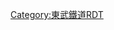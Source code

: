 {{Routemap|inline=<includeonly>yes</includeonly>|collapse=yes|title=東上本線|title-bg=#004098|title-color=white|map=
tKHSTa\d\\\~~ ~~[[元町·中華街站|元町·中華街]]
tLSTR\d\\\~~ ~~[[橫濱高速鐵道]][[港未來線]]
tHSTe@f\d\\\~~ ~~[[橫濱站|橫濱]]
LSTR\d\\\~~ ~~[[東急電鐵|東急]][[東橫線]]
tHSTa@g\d\\\~~ ~~[[澀谷站|澀谷]]
vKHSTa-!~tv-STR\\\\~~ ~~[[新木場站|新木場]]
tvSTRa-!~tv-STR\\\\
tvLSTR\STR+l\vKRZu\STRq\STRq~~ ~~[[西武鐵道|西武]][[池袋線 (西武鐵道)|池袋線]]
\tvSTRl-!~tv-STR\KRZt\vKRZt\tBHFq!~HUBa\tSTRq\tv-STR+r~~ ~~[[東京地下鐵]][[有樂町線]]
\tv-STR\KBHFe!~HUBrg\vBHF!~HUBq\KBHFa!~HUBtg\HUBlg\tv-STR~~0.0~~TJ-01 '''[[池袋站|池袋]]'''
\tSTRq!~tv-STR\tKBHFeq!~HUBe\vSTR\STR\HUB\tv-STR~~ ~~東京地下鐵[[丸之內線]]
\\tvSTRl-\tdSTRq\vKRZt\KRZt\tBHFq!~HUBe\tvSTR+r-STR\d~~ ~~東京地下鐵[[副都心線]]
\\\vSTR\STR\\tvLSTR
STRq\vABZgr-STR\STR~~ ~~[[東日本旅客鐵道|JR東]][[湘南新宿線]]
STRq\vSTRo-ABZgr\STR~~ ~~JR東[[山手線]]
\SPLe\STR
KRW+l\KRWgr\eDST~~ ~~''西山（信）''~~-1964
KBSTe\STR\BHF~~1.2~~TJ-02 '''[[北池袋站|北池袋]]'''
\STR\STR~~ ~~{{link-ja|東京綜合車輛中心|東京総合車両センター}}
STRq\STRr\STR~~ ~~JR東[[埼京線]]
\\BHF~~2.0~~TJ-03 '''[[下板橋站|下板橋]]'''
\\eBHF~~2.4~~''{{link-ja|金井窪站|金井窪駅|金井窪}}''~~-1945
\\BHF~~3.0~~TJ-04 '''[[大山站 (東京都)|大山]]'''
\\BHF~~4.0~~TJ-05 '''[[中板橋站|中板橋]]'''
\\\\hKRZWae\\tvLSTR~~ ~~{{link-ja|石神井川|石神井川}}
\\\\BHF\\tSPLe~~4.7~~TJ-06 '''[[常盤台站 (東京都)|常盤台]]'''
\\\\STR\\tHST~~ ~~[[小竹向原站|小竹向原]]
\\\\STR\\tABZgl~~ ~~[[西武鐵道|西武]]：[[西武有樂町線]]
\\\\BHF\\tLSTR~~6.0~~TJ-07 '''[[上板橋站|上板橋]]'''
\\\eKRWgl\exKRW+r~~ ~~東武：''{{link-ja|啓志線|東武啓志線}}''
\\\STR\exKHSTe~~ ~~''Grant Height''
\\\\STR\\tLSTR~~ ~~東京地下鐵：有樂町線
\\\\STR\\tLSTR~~ ~~、副都心線
\\\\BHF\tKRW+l\tKRWr~~7.4~~TJ-08 '''[[東武練馬站|東武練馬]]'''
\\\BHF\tHST~~8.9~~TJ-09 '''[[下赤塚站|下赤塚]]'''~~/[[地下鐵赤塚站|地下鐵赤塚]]
\\\BHF\tHST~~10.4~~TJ-10 '''[[成增站|成增]]'''~~/[[地下鐵成增站|地下鐵成增]]
\\\STR\tSTRe
\\\hKRZWae\hKRZWae~~ ~~{{link-ja|白子川|白子川}}
\\\XBHF-L\XBHF-R~~12.5~~TJ-11 '''[[和光市站|和光市]]
\\\\KRWg+l\KRWr!~STRl\KBSTeq~~ ~~東京地下鐵{{link-ja|和光檢車區|和光検車区}}
\\BHF~~14.0~~TJ-12 '''[[朝霞站|朝霞]]'''
\\hKRZWae~~ ~~{{link-ja|黑目川|黒目川}}
\\STR~~ ~~JR東：[[武藏野線]]
\BHFq!~HUBa\KRZu~~ ~~[[北朝霞站|北朝霞]]
\HUBlf\BHF!~HUBeq~~16.4~~TJ-13 '''[[朝霞台站|朝霞台]]'''
\\BHF~~17.8~~TJ-14 '''[[志木站|志木]]'''
\\BHF~~19.3~~TJ-15 '''[[柳瀨川站|柳瀨川]]'''
\\hKRZWae~~ ~~{{link-ja|柳瀨川|柳瀬川}}
\\BHF~~20.6~~TJ-16 '''[[瑞穗台站|瑞穗台]]'''
\\BHF~~22.0~~TJ-17 '''[[鶴瀨站|鶴瀨]]'''
\\BHF~~24.2~~TJ-18 '''[[富士見野站|富士見野]]'''
\\BHF~~25.9~~TJ-19 '''[[上福岡站|上福岡]]'''
\\BHF~~28.3~~TJ-20 '''[[新河岸站|新河岸]]'''
\\hKRZWae~~ ~~{{link-ja|不老川|不老川}}
\\\KRZo\STR+r~~ ~~JR東：[[川越線]]
\\\BHF!~HUBaq\BHF!~HUBeq~~30.5~~TJ-21 '''[[川越站|川越]]'''
\\\STR\STR~~ ~~西武：[[新宿線 (西武鐵道)|新宿線]]
\\KHSTaq\KRZo\KRZo~~ ~~[[本川越站|本川越]]
\\KRW+l\KRWgr\STRl
\DST\BHF~~31.4~~TJ-22 '''[[川越市站|川越市]]'''
\KRWl\KRWg+r~~ ~~{{link-ja|東武鐵道川越工場|東武鉄道川越工場|川越工場}}
\\eHST~~33.7~~''{{link-ja|田面澤站|田面沢駅|田面澤}}'' -1916/''{{link-ja|入間川游泳池站|入間川水泳場駅|入間川游泳池}}'' 1920-1951
\\hKRZWae~~ ~~{{link-ja|入間川 (埼玉縣)|入間川 (埼玉県)|入間川}}
\\BHF~~34.8~~TJ-23 '''[[霞關站 (埼玉縣)|霞關]]'''
\\hKRZWae~~ ~~{{link-ja|小畔川|小畔川}}
\\BHF~~37.0~~TJ-24 '''[[鶴島站|鶴島]]'''
\\BHF~~38.9~~TJ-25 '''[[若葉站|若葉]]'''
\\BHF~~40.6~~TJ-26 '''[[坂戶站|坂戶]]'''
\\\ABZgl\STRq~~ ~~東武：[[越生線]]
\\BHF~~42.7~~TJ-27 '''[[北坂戶站|北坂戶]]'''
\\hKRZWae~~ ~~{{link-ja|高麗川|高麗川}}
\\BHF~~46.2~~TJ-28 '''[[高坂站|高坂]]'''
\\\eABZgl\exSTRq~~ ~~''[[高坂站|高坂構外側線]]''
\\hKRZWae~~ ~~{{link-ja|都幾川|都幾川}}
\\BHF~~49.9~~TJ-29 '''[[東松山站|東松山]]'''
\\\eKRWgl\exKRW+r~~ ~~舊線
\\\BHF\exSTR~~52.6~~TJ-30 '''[[森林公園站 (埼玉縣)|森林公園]]
\\KRW+l\KRWgr\exSTR
\\KDSTe\STR\exSTR~~ ~~{{link-ja|森林公園檢修區|森林公園検修区}}
\\\BHF\exSTR~~55.4~~TJ-31 '''[[月之輪站|月之輪]]'''
\\\eKRWg+l\exKRWr
\\BHF~~57.1~~TJ-32 '''[[武藏嵐山站|武藏嵐山]]'''
\\DST~~ ~~{{link-ja|嵐山信號場|嵐山信号場}}
\\STR+l\KRZu\STRq~~ ~~JR東：[[八高線]]
\BHF!~HUBaq\BHF!~HUBeq~~64.1~~TJ-33 '''[[小川町站 (埼玉縣)|小川町]]'''
\\STR\eABZgl\exSTRq~~ ~~''{{link-ja|根古屋線|東武根古屋線}}''
\\STRl\KRZo\STR+r
\\\BHF\HST~~67.1~~TJ-34 '''[[東武竹澤站|東武竹澤]]~~/[[竹澤站|竹澤]]
\\\BHF\STR~~68.9~~TJ-35 '''[[南寄居站|南寄居]]'''
\\\\BHF\STR2\STRc3~~70.8~~TJ-36 '''[[男衾站|男衾]]'''
\\\\BHF\STRc1\STR+4~~73.5~~TJ-37 '''[[鉢形站|鉢形]]'''
\\\\hKRZWae\\LSTR~~ ~~{{link-ja|荒川橋樑 (東武東上本線)|荒川橋梁 (東武東上本線)|荒川橋樑}}~~[[荒川 (關東)|荒川]]
\\BHF~~74.4~~TJ-38 '''[[玉淀站|玉淀]]'''
\STRc2\STR3
\STR+1\STRc4
\\\STRl\BHFq!~HUBa\SHI4rq\LSTR~~75.0~~TJ-39 '''[[寄居站|寄居]]'''
\\\STRq\BHFq!~HUB\ABZql+l\KRZu~~ ~~[[秩父鐵道]][[秩父本線]]
\\\STR+l\BHFq!~HUBe\ABZqr\STRr~~ ~~八高線
|bottom={{navbar|東武鐵道RDT/東上本線}}
}}<noinclude>{{rdt intro|[[東上本線|東武鐵道東上本線]]}}

[[Category:東武鐵道RDT]]
[[Category:東上本線| ]]

</noinclude>